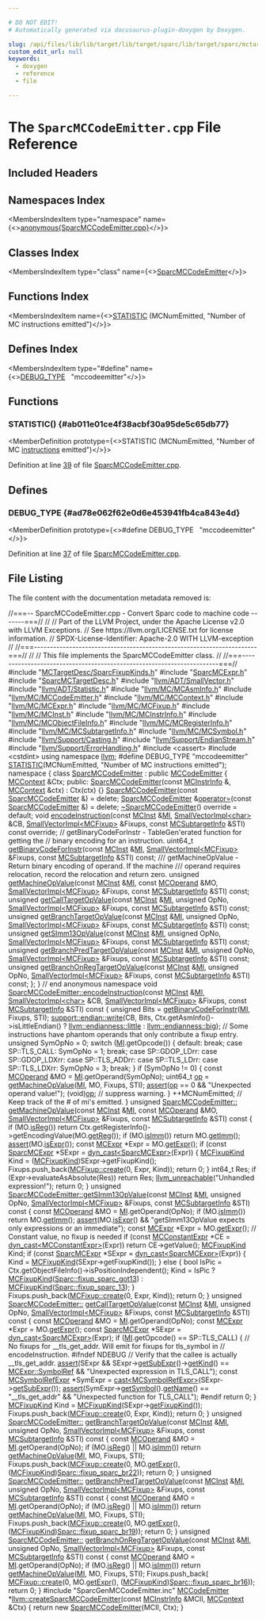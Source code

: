 ```yaml
---

# DO NOT EDIT!
# Automatically generated via docusaurus-plugin-doxygen by Doxygen.

slug: /api/files/lib/lib/target/lib/target/sparc/lib/target/sparc/mctargetdesc/sparcmccodeemitter-cpp
custom_edit_url: null
keywords:
  - doxygen
  - reference
  - file

---
```





# The `SparcMCCodeEmitter.cpp` File Reference

<DoxygenPage pluginConfig={pluginConfig}>



## Included Headers

<IncludesList>
<IncludesListItem
  filePath="MCTargetDesc/SparcFixupKinds.h"
  permalink="/docs/api/files/lib/lib/target/lib/target/sparc/lib/target/sparc/mctargetdesc/sparcfixupkinds-h"
  isLocal="true" />
<IncludesListItem
  filePath="SparcMCExpr.h"
  permalink="/docs/api/files/lib/lib/target/lib/target/sparc/lib/target/sparc/mctargetdesc/sparcmcexpr-h"
  isLocal="true" />
<IncludesListItem
  filePath="SparcMCTargetDesc.h"
  permalink="/docs/api/files/lib/lib/target/lib/target/sparc/lib/target/sparc/mctargetdesc/sparcmctargetdesc-h"
  isLocal="true" />
<IncludesListItem
  filePath="llvm/ADT/SmallVector.h"
  permalink="/docs/api/files/include/include/llvm/include/llvm/adt/smallvector-h"
  isLocal="true" />
<IncludesListItem
  filePath="llvm/ADT/Statistic.h"
  permalink="/docs/api/files/include/include/llvm/include/llvm/adt/statistic-h"
  isLocal="true" />
<IncludesListItem
  filePath="llvm/MC/MCAsmInfo.h"
  permalink="/docs/api/files/include/include/llvm/include/llvm/mc/mcasminfo-h"
  isLocal="true" />
<IncludesListItem
  filePath="llvm/MC/MCCodeEmitter.h"
  permalink="/docs/api/files/include/include/llvm/include/llvm/mc/mccodeemitter-h"
  isLocal="true" />
<IncludesListItem
  filePath="llvm/MC/MCContext.h"
  permalink="/docs/api/files/include/include/llvm/include/llvm/mc/mccontext-h"
  isLocal="true" />
<IncludesListItem
  filePath="llvm/MC/MCExpr.h"
  permalink="/docs/api/files/include/include/llvm/include/llvm/mc/mcexpr-h"
  isLocal="true" />
<IncludesListItem
  filePath="llvm/MC/MCFixup.h"
  permalink="/docs/api/files/include/include/llvm/include/llvm/mc/mcfixup-h"
  isLocal="true" />
<IncludesListItem
  filePath="llvm/MC/MCInst.h"
  permalink="/docs/api/files/include/include/llvm/include/llvm/mc/mcinst-h"
  isLocal="true" />
<IncludesListItem
  filePath="llvm/MC/MCInstrInfo.h"
  permalink="/docs/api/files/include/include/llvm/include/llvm/mc/mcinstrinfo-h"
  isLocal="true" />
<IncludesListItem
  filePath="llvm/MC/MCObjectFileInfo.h"
  permalink="/docs/api/files/include/include/llvm/include/llvm/mc/mcobjectfileinfo-h"
  isLocal="true" />
<IncludesListItem
  filePath="llvm/MC/MCRegisterInfo.h"
  permalink="/docs/api/files/include/include/llvm/include/llvm/mc/mcregisterinfo-h"
  isLocal="true" />
<IncludesListItem
  filePath="llvm/MC/MCSubtargetInfo.h"
  permalink="/docs/api/files/include/include/llvm/include/llvm/mc/mcsubtargetinfo-h"
  isLocal="true" />
<IncludesListItem
  filePath="llvm/MC/MCSymbol.h"
  permalink="/docs/api/files/include/include/llvm/include/llvm/mc/mcsymbol-h"
  isLocal="true" />
<IncludesListItem
  filePath="llvm/Support/Casting.h"
  permalink="/docs/api/files/include/include/llvm/include/llvm/support/casting-h"
  isLocal="true" />
<IncludesListItem
  filePath="llvm/Support/EndianStream.h"
  permalink="/docs/api/files/include/include/llvm/include/llvm/support/endianstream-h"
  isLocal="true" />
<IncludesListItem
  filePath="llvm/Support/ErrorHandling.h"
  permalink="/docs/api/files/include/include/llvm/include/llvm/support/errorhandling-h"
  isLocal="true" />
<IncludesListItem
  filePath="cassert"
  permalink=""
  isLocal="false" />
<IncludesListItem
  filePath="cstdint"
  permalink=""
  isLocal="false" />
<IncludesListItem
  filePath="SparcGenMCCodeEmitter.inc"
  permalink=""
  isLocal="true" />
</IncludesList>

## Namespaces Index

<MembersIndex>

<MembersIndexItem
  type="namespace"
  name={<><a href="/docs/api/namespaces/anonymous-sparcmccodeemitter-cpp-">anonymous&#123;SparcMCCodeEmitter.cpp&#125;</a></>}>
</MembersIndexItem>

</MembersIndex>

## Classes Index

<MembersIndex>

<MembersIndexItem
  type="class"
  name={<><a href="/docs/api/classes/anonymous-namespace-sparcmccodeemitter-cpp-/sparcmccodeemitter">SparcMCCodeEmitter</a></>}>
</MembersIndexItem>

</MembersIndex>

## Functions Index

<MembersIndex>

<MembersIndexItem
  name={<><a href="#ab011e01ce4f38acbf30a95de5c65db77">STATISTIC</a> (MCNumEmitted, &quot;Number of MC instructions emitted&quot;)</>}>
</MembersIndexItem>

</MembersIndex>

## Defines Index

<MembersIndex>

<MembersIndexItem
  type="#define"
  name={<><a href="#ad78e062f62e0d6e453941fb4ca843e4d">DEBUG&#95;TYPE</a>&nbsp;&nbsp;&nbsp;&quot;mccodeemitter&quot;</>}>
</MembersIndexItem>

</MembersIndex>


<SectionDefinition>

## Functions

### STATISTIC() {#ab011e01ce4f38acbf30a95de5c65db77}

<MemberDefinition
  prototype={<>STATISTIC (MCNumEmitted, &quot;Number of MC <a href="/docs/api/files/lib/lib/codegen/atomicexpandpass-cpp/#a1bcc06b1cb86bd0ea08f33323190bdaa">instructions</a> emitted&quot;)</>}>

Definition at line <a href="#l00039">39</a> of file <a href="/docs/api/files/lib/lib/target/lib/target/sparc/lib/target/sparc/mctargetdesc/sparcmccodeemitter-cpp">SparcMCCodeEmitter.cpp</a>.
</MemberDefinition>

</SectionDefinition>

<SectionDefinition>

## Defines

### DEBUG&#95;TYPE {#ad78e062f62e0d6e453941fb4ca843e4d}

<MemberDefinition
  prototype={<>#define DEBUG&#95;TYPE&nbsp;&nbsp;&nbsp;&quot;mccodeemitter&quot;</>}>

Definition at line <a href="#l00037">37</a> of file <a href="/docs/api/files/lib/lib/target/lib/target/sparc/lib/target/sparc/mctargetdesc/sparcmccodeemitter-cpp">SparcMCCodeEmitter.cpp</a>.
</MemberDefinition>

</SectionDefinition>

## File Listing

The file content with the documentation metadata removed is:

<ProgramListing>

<Link id="l00001" /><CodeLine lineNumber="1"><span class="doxyHighlightComment">//===-- SparcMCCodeEmitter.cpp - Convert Sparc code to machine code -------===//</span></CodeLine>
<Link id="l00002" /><CodeLine lineNumber="2"><span class="doxyHighlightComment">//</span></CodeLine>
<Link id="l00003" /><CodeLine lineNumber="3"><span class="doxyHighlightComment">// Part of the LLVM Project, under the Apache License v2.0 with LLVM Exceptions.</span></CodeLine>
<Link id="l00004" /><CodeLine lineNumber="4"><span class="doxyHighlightComment">// See https://llvm.org/LICENSE.txt for license information.</span></CodeLine>
<Link id="l00005" /><CodeLine lineNumber="5"><span class="doxyHighlightComment">// SPDX-License-Identifier: Apache-2.0 WITH LLVM-exception</span></CodeLine>
<Link id="l00006" /><CodeLine lineNumber="6"><span class="doxyHighlightComment">//</span></CodeLine>
<Link id="l00007" /><CodeLine lineNumber="7"><span class="doxyHighlightComment">//===----------------------------------------------------------------------===//</span></CodeLine>
<Link id="l00008" /><CodeLine lineNumber="8"><span class="doxyHighlightComment">//</span></CodeLine>
<Link id="l00009" /><CodeLine lineNumber="9"><span class="doxyHighlightComment">// This file implements the SparcMCCodeEmitter class.</span></CodeLine>
<Link id="l00010" /><CodeLine lineNumber="10"><span class="doxyHighlightComment">//</span></CodeLine>
<Link id="l00011" /><CodeLine lineNumber="11"><span class="doxyHighlightComment">//===----------------------------------------------------------------------===//</span></CodeLine>
<Link id="l00012" /><CodeLine lineNumber="12"></CodeLine>
<Link id="l00013" /><CodeLine lineNumber="13"><span class="doxyHighlightPreprocessor">#include &quot;<a href="/docs/api/files/lib/lib/target/lib/target/sparc/lib/target/sparc/mctargetdesc/sparcfixupkinds-h">MCTargetDesc/SparcFixupKinds.h</a>&quot;</span></CodeLine>
<Link id="l00014" /><CodeLine lineNumber="14"><span class="doxyHighlightPreprocessor">#include &quot;<a href="/docs/api/files/lib/lib/target/lib/target/sparc/lib/target/sparc/mctargetdesc/sparcmcexpr-h">SparcMCExpr.h</a>&quot;</span></CodeLine>
<Link id="l00015" /><CodeLine lineNumber="15"><span class="doxyHighlightPreprocessor">#include &quot;<a href="/docs/api/files/lib/lib/target/lib/target/sparc/lib/target/sparc/mctargetdesc/sparcmctargetdesc-h">SparcMCTargetDesc.h</a>&quot;</span></CodeLine>
<Link id="l00016" /><CodeLine lineNumber="16"><span class="doxyHighlightPreprocessor">#include &quot;<a href="/docs/api/files/include/include/llvm/include/llvm/adt/smallvector-h">llvm/ADT/SmallVector.h</a>&quot;</span></CodeLine>
<Link id="l00017" /><CodeLine lineNumber="17"><span class="doxyHighlightPreprocessor">#include &quot;<a href="/docs/api/files/include/include/llvm/include/llvm/adt/statistic-h">llvm/ADT/Statistic.h</a>&quot;</span></CodeLine>
<Link id="l00018" /><CodeLine lineNumber="18"><span class="doxyHighlightPreprocessor">#include &quot;<a href="/docs/api/files/include/include/llvm/include/llvm/mc/mcasminfo-h">llvm/MC/MCAsmInfo.h</a>&quot;</span></CodeLine>
<Link id="l00019" /><CodeLine lineNumber="19"><span class="doxyHighlightPreprocessor">#include &quot;<a href="/docs/api/files/include/include/llvm/include/llvm/mc/mccodeemitter-h">llvm/MC/MCCodeEmitter.h</a>&quot;</span></CodeLine>
<Link id="l00020" /><CodeLine lineNumber="20"><span class="doxyHighlightPreprocessor">#include &quot;<a href="/docs/api/files/include/include/llvm/include/llvm/mc/mccontext-h">llvm/MC/MCContext.h</a>&quot;</span></CodeLine>
<Link id="l00021" /><CodeLine lineNumber="21"><span class="doxyHighlightPreprocessor">#include &quot;<a href="/docs/api/files/include/include/llvm/include/llvm/mc/mcexpr-h">llvm/MC/MCExpr.h</a>&quot;</span></CodeLine>
<Link id="l00022" /><CodeLine lineNumber="22"><span class="doxyHighlightPreprocessor">#include &quot;<a href="/docs/api/files/include/include/llvm/include/llvm/mc/mcfixup-h">llvm/MC/MCFixup.h</a>&quot;</span></CodeLine>
<Link id="l00023" /><CodeLine lineNumber="23"><span class="doxyHighlightPreprocessor">#include &quot;<a href="/docs/api/files/include/include/llvm/include/llvm/mc/mcinst-h">llvm/MC/MCInst.h</a>&quot;</span></CodeLine>
<Link id="l00024" /><CodeLine lineNumber="24"><span class="doxyHighlightPreprocessor">#include &quot;<a href="/docs/api/files/include/include/llvm/include/llvm/mc/mcinstrinfo-h">llvm/MC/MCInstrInfo.h</a>&quot;</span></CodeLine>
<Link id="l00025" /><CodeLine lineNumber="25"><span class="doxyHighlightPreprocessor">#include &quot;<a href="/docs/api/files/include/include/llvm/include/llvm/mc/mcobjectfileinfo-h">llvm/MC/MCObjectFileInfo.h</a>&quot;</span></CodeLine>
<Link id="l00026" /><CodeLine lineNumber="26"><span class="doxyHighlightPreprocessor">#include &quot;<a href="/docs/api/files/include/include/llvm/include/llvm/mc/mcregisterinfo-h">llvm/MC/MCRegisterInfo.h</a>&quot;</span></CodeLine>
<Link id="l00027" /><CodeLine lineNumber="27"><span class="doxyHighlightPreprocessor">#include &quot;<a href="/docs/api/files/include/include/llvm/include/llvm/mc/mcsubtargetinfo-h">llvm/MC/MCSubtargetInfo.h</a>&quot;</span></CodeLine>
<Link id="l00028" /><CodeLine lineNumber="28"><span class="doxyHighlightPreprocessor">#include &quot;<a href="/docs/api/files/include/include/llvm/include/llvm/mc/mcsymbol-h">llvm/MC/MCSymbol.h</a>&quot;</span></CodeLine>
<Link id="l00029" /><CodeLine lineNumber="29"><span class="doxyHighlightPreprocessor">#include &quot;<a href="/docs/api/files/include/include/llvm/include/llvm/support/casting-h">llvm/Support/Casting.h</a>&quot;</span></CodeLine>
<Link id="l00030" /><CodeLine lineNumber="30"><span class="doxyHighlightPreprocessor">#include &quot;<a href="/docs/api/files/include/include/llvm/include/llvm/support/endianstream-h">llvm/Support/EndianStream.h</a>&quot;</span></CodeLine>
<Link id="l00031" /><CodeLine lineNumber="31"><span class="doxyHighlightPreprocessor">#include &quot;<a href="/docs/api/files/include/include/llvm/include/llvm/support/errorhandling-h">llvm/Support/ErrorHandling.h</a>&quot;</span></CodeLine>
<Link id="l00032" /><CodeLine lineNumber="32"><span class="doxyHighlightPreprocessor">#include &lt;cassert&gt;</span></CodeLine>
<Link id="l00033" /><CodeLine lineNumber="33"><span class="doxyHighlightPreprocessor">#include &lt;cstdint&gt;</span></CodeLine>
<Link id="l00034" /><CodeLine lineNumber="34"></CodeLine>
<Link id="l00035" /><CodeLine lineNumber="35"><span class="doxyHighlightKeyword">using namespace </span><span class="doxyHighlight"><a href="/docs/api/namespaces/llvm">llvm</a>;</span></CodeLine>
<Link id="l00036" /><CodeLine lineNumber="36"></CodeLine>
<Link id="l00037" /><CodeLine lineNumber="37" lineLink="#ad78e062f62e0d6e453941fb4ca843e4d"><span class="doxyHighlightPreprocessor">#define DEBUG&#95;TYPE &quot;mccodeemitter&quot;</span></CodeLine>
<Link id="l00038" /><CodeLine lineNumber="38"></CodeLine>
<Link id="l00039" /><CodeLine lineNumber="39" lineLink="#ab011e01ce4f38acbf30a95de5c65db77"><span class="doxyHighlight"><a href="/docs/api/files/include/include/llvm/include/llvm/adt/statistic-h/#ad6117415b93e5675d5a6c8e1855b3b2f">STATISTIC</a>(MCNumEmitted, </span><span class="doxyHighlightStringLiteral">&quot;Number of MC instructions emitted&quot;</span><span class="doxyHighlight">);</span></CodeLine>
<Link id="l00040" /><CodeLine lineNumber="40"></CodeLine>
<Link id="l00041" /><CodeLine lineNumber="41" lineLink="/docs/api/namespaces/anonymous-sparcmccodeemitter-cpp-"><span class="doxyHighlightKeyword">namespace </span><span class="doxyHighlight">&#123;</span></CodeLine>
<Link id="l00042" /><CodeLine lineNumber="42"></CodeLine>
<Link id="l00043" /><CodeLine lineNumber="43" lineLink="/docs/api/classes/anonymous-namespace-sparcmccodeemitter-cpp-/sparcmccodeemitter"><span class="doxyHighlightKeyword">class </span><span class="doxyHighlight"><a href="/docs/api/classes/anonymous-namespace-sparcmccodeemitter-cpp-/sparcmccodeemitter/#a65ca2ada11173f1c9823ab02c71d569b">SparcMCCodeEmitter</a> : </span><span class="doxyHighlightKeyword">public</span><span class="doxyHighlight"> <a href="/docs/api/classes/llvm/mccodeemitter/#a30a6103435c200ed0b3923ecf30249d1">MCCodeEmitter</a> &#123;</span></CodeLine>
<Link id="l00044" /><CodeLine lineNumber="44"><span class="doxyHighlight">  <a href="/docs/api/classes/llvm/mccontext">MCContext</a> &amp;Ctx;</span></CodeLine>
<Link id="l00045" /><CodeLine lineNumber="45"></CodeLine>
<Link id="l00046" /><CodeLine lineNumber="46"><span class="doxyHighlightKeyword">public</span><span class="doxyHighlight">:</span></CodeLine>
<Link id="l00047" /><CodeLine lineNumber="47" lineLink="/docs/api/classes/anonymous-namespace-sparcmccodeemitter-cpp-/sparcmccodeemitter/#a65ca2ada11173f1c9823ab02c71d569b"><span class="doxyHighlight">  <a href="/docs/api/classes/anonymous-namespace-sparcmccodeemitter-cpp-/sparcmccodeemitter/#a65ca2ada11173f1c9823ab02c71d569b">SparcMCCodeEmitter</a>(</span><span class="doxyHighlightKeyword">const</span><span class="doxyHighlight"> <a href="/docs/api/classes/llvm/mcinstrinfo">MCInstrInfo</a> &amp;, <a href="/docs/api/classes/llvm/mccontext">MCContext</a> &amp;ctx)</span></CodeLine>
<Link id="l00048" /><CodeLine lineNumber="48"><span class="doxyHighlight">      : Ctx(ctx) &#123;&#125;</span></CodeLine>
<Link id="l00049" /><CodeLine lineNumber="49" lineLink="/docs/api/classes/anonymous-namespace-sparcmccodeemitter-cpp-/sparcmccodeemitter/#a75b2c9a54bd0b691428e2d4bf0b589b9"><span class="doxyHighlight">  <a href="/docs/api/classes/anonymous-namespace-sparcmccodeemitter-cpp-/sparcmccodeemitter/#a75b2c9a54bd0b691428e2d4bf0b589b9">SparcMCCodeEmitter</a>(</span><span class="doxyHighlightKeyword">const</span><span class="doxyHighlight"> <a href="/docs/api/classes/anonymous-namespace-sparcmccodeemitter-cpp-/sparcmccodeemitter/#a65ca2ada11173f1c9823ab02c71d569b">SparcMCCodeEmitter</a> &amp;) = </span><span class="doxyHighlightKeyword">delete</span><span class="doxyHighlight">;</span></CodeLine>
<Link id="l00050" /><CodeLine lineNumber="50" lineLink="/docs/api/classes/anonymous-namespace-sparcmccodeemitter-cpp-/sparcmccodeemitter/#a61c5a98bf0da30630bdd39a5251a6a7b"><span class="doxyHighlight">  <a href="/docs/api/classes/anonymous-namespace-sparcmccodeemitter-cpp-/sparcmccodeemitter/#a65ca2ada11173f1c9823ab02c71d569b">SparcMCCodeEmitter</a> &amp;<a href="/docs/api/classes/anonymous-namespace-sparcmccodeemitter-cpp-/sparcmccodeemitter/#a61c5a98bf0da30630bdd39a5251a6a7b">operator=</a>(</span><span class="doxyHighlightKeyword">const</span><span class="doxyHighlight"> <a href="/docs/api/classes/anonymous-namespace-sparcmccodeemitter-cpp-/sparcmccodeemitter/#a65ca2ada11173f1c9823ab02c71d569b">SparcMCCodeEmitter</a> &amp;) = </span><span class="doxyHighlightKeyword">delete</span><span class="doxyHighlight">;</span></CodeLine>
<Link id="l00051" /><CodeLine lineNumber="51" lineLink="/docs/api/classes/anonymous-namespace-sparcmccodeemitter-cpp-/sparcmccodeemitter/#acb09294934e40ce4e5a92f181726fa06"><span class="doxyHighlight">  <a href="/docs/api/classes/anonymous-namespace-sparcmccodeemitter-cpp-/sparcmccodeemitter/#acb09294934e40ce4e5a92f181726fa06">~SparcMCCodeEmitter</a>() </span><span class="doxyHighlightKeyword">override</span><span class="doxyHighlight"> = </span><span class="doxyHighlightKeywordFlow">default</span><span class="doxyHighlight">;</span></CodeLine>
<Link id="l00052" /><CodeLine lineNumber="52"></CodeLine>
<Link id="l00053" /><CodeLine lineNumber="53"><span class="doxyHighlight">  </span><span class="doxyHighlightKeywordType">void</span><span class="doxyHighlight"> <a href="/docs/api/classes/anonymous-namespace-sparcmccodeemitter-cpp-/sparcmccodeemitter/#a9887c70467f820ed639080a7edcdabaa">encodeInstruction</a>(</span><span class="doxyHighlightKeyword">const</span><span class="doxyHighlight"> <a href="/docs/api/classes/llvm/mcinst">MCInst</a> &amp;<a href="/docs/api/files/lib/lib/codegen/lib/codegen/globalisel/irtranslator-cpp/#abe44dfdea65b4f7e11e0a608ab708b76">MI</a>, <a href="/docs/api/classes/llvm/smallvectorimpl">SmallVectorImpl&lt;char&gt;</a> &amp;CB,</span></CodeLine>
<Link id="l00054" /><CodeLine lineNumber="54"><span class="doxyHighlight">                         <a href="/docs/api/classes/llvm/smallvectorimpl">SmallVectorImpl&lt;MCFixup&gt;</a> &amp;Fixups,</span></CodeLine>
<Link id="l00055" /><CodeLine lineNumber="55"><span class="doxyHighlight">                         </span><span class="doxyHighlightKeyword">const</span><span class="doxyHighlight"> <a href="/docs/api/classes/llvm/mcsubtargetinfo">MCSubtargetInfo</a> &amp;STI) </span><span class="doxyHighlightKeyword">const override</span><span class="doxyHighlight">;</span></CodeLine>
<Link id="l00056" /><CodeLine lineNumber="56"></CodeLine>
<Link id="l00057" /><CodeLine lineNumber="57"><span class="doxyHighlight">  </span><span class="doxyHighlightComment">// getBinaryCodeForInstr - TableGen&#39;erated function for getting the</span></CodeLine>
<Link id="l00058" /><CodeLine lineNumber="58"><span class="doxyHighlight">  </span><span class="doxyHighlightComment">// binary encoding for an instruction.</span></CodeLine>
<Link id="l00059" /><CodeLine lineNumber="59" lineLink="/docs/api/classes/anonymous-namespace-sparcmccodeemitter-cpp-/sparcmccodeemitter/#adf9ccf3d0ccf9d248a06835cb8b6043e"><span class="doxyHighlight">  uint64&#95;t <a href="/docs/api/classes/anonymous-namespace-sparcmccodeemitter-cpp-/sparcmccodeemitter/#adf9ccf3d0ccf9d248a06835cb8b6043e">getBinaryCodeForInstr</a>(</span><span class="doxyHighlightKeyword">const</span><span class="doxyHighlight"> <a href="/docs/api/classes/llvm/mcinst">MCInst</a> &amp;<a href="/docs/api/files/lib/lib/codegen/lib/codegen/globalisel/irtranslator-cpp/#abe44dfdea65b4f7e11e0a608ab708b76">MI</a>,</span></CodeLine>
<Link id="l00060" /><CodeLine lineNumber="60"><span class="doxyHighlight">                                 <a href="/docs/api/classes/llvm/smallvectorimpl">SmallVectorImpl&lt;MCFixup&gt;</a> &amp;Fixups,</span></CodeLine>
<Link id="l00061" /><CodeLine lineNumber="61"><span class="doxyHighlight">                                 </span><span class="doxyHighlightKeyword">const</span><span class="doxyHighlight"> <a href="/docs/api/classes/llvm/mcsubtargetinfo">MCSubtargetInfo</a> &amp;STI) </span><span class="doxyHighlightKeyword">const</span><span class="doxyHighlight">;</span></CodeLine>
<Link id="l00062" /><CodeLine lineNumber="62"></CodeLine>
<Link id="l00063" /><CodeLine lineNumber="63"><span class="doxyHighlightComment">  /// getMachineOpValue - Return binary encoding of operand. If the machine</span></CodeLine>
<Link id="l00064" /><CodeLine lineNumber="64"><span class="doxyHighlightComment">  /// operand requires relocation, record the relocation and return zero.</span></CodeLine>
<Link id="l00065" /><CodeLine lineNumber="65"><span class="doxyHighlight">  </span><span class="doxyHighlightKeywordType">unsigned</span><span class="doxyHighlight"> <a href="/docs/api/classes/anonymous-namespace-sparcmccodeemitter-cpp-/sparcmccodeemitter/#aa978700d5b14950870512c1cf663ea29">getMachineOpValue</a>(</span><span class="doxyHighlightKeyword">const</span><span class="doxyHighlight"> <a href="/docs/api/classes/llvm/mcinst">MCInst</a> &amp;<a href="/docs/api/files/lib/lib/codegen/lib/codegen/globalisel/irtranslator-cpp/#abe44dfdea65b4f7e11e0a608ab708b76">MI</a>, </span><span class="doxyHighlightKeyword">const</span><span class="doxyHighlight"> <a href="/docs/api/classes/llvm/mcoperand">MCOperand</a> &amp;MO,</span></CodeLine>
<Link id="l00066" /><CodeLine lineNumber="66"><span class="doxyHighlight">                             <a href="/docs/api/classes/llvm/smallvectorimpl">SmallVectorImpl&lt;MCFixup&gt;</a> &amp;Fixups,</span></CodeLine>
<Link id="l00067" /><CodeLine lineNumber="67"><span class="doxyHighlight">                             </span><span class="doxyHighlightKeyword">const</span><span class="doxyHighlight"> <a href="/docs/api/classes/llvm/mcsubtargetinfo">MCSubtargetInfo</a> &amp;STI) </span><span class="doxyHighlightKeyword">const</span><span class="doxyHighlight">;</span></CodeLine>
<Link id="l00068" /><CodeLine lineNumber="68"><span class="doxyHighlight">  </span><span class="doxyHighlightKeywordType">unsigned</span><span class="doxyHighlight"> <a href="/docs/api/classes/anonymous-namespace-sparcmccodeemitter-cpp-/sparcmccodeemitter/#a1d086ef68afbc813e0403f73866b1cdb">getCallTargetOpValue</a>(</span><span class="doxyHighlightKeyword">const</span><span class="doxyHighlight"> <a href="/docs/api/classes/llvm/mcinst">MCInst</a> &amp;<a href="/docs/api/files/lib/lib/codegen/lib/codegen/globalisel/irtranslator-cpp/#abe44dfdea65b4f7e11e0a608ab708b76">MI</a>, </span><span class="doxyHighlightKeywordType">unsigned</span><span class="doxyHighlight"> OpNo,</span></CodeLine>
<Link id="l00069" /><CodeLine lineNumber="69"><span class="doxyHighlight">                             <a href="/docs/api/classes/llvm/smallvectorimpl">SmallVectorImpl&lt;MCFixup&gt;</a> &amp;Fixups,</span></CodeLine>
<Link id="l00070" /><CodeLine lineNumber="70"><span class="doxyHighlight">                             </span><span class="doxyHighlightKeyword">const</span><span class="doxyHighlight"> <a href="/docs/api/classes/llvm/mcsubtargetinfo">MCSubtargetInfo</a> &amp;STI) </span><span class="doxyHighlightKeyword">const</span><span class="doxyHighlight">;</span></CodeLine>
<Link id="l00071" /><CodeLine lineNumber="71"><span class="doxyHighlight">  </span><span class="doxyHighlightKeywordType">unsigned</span><span class="doxyHighlight"> <a href="/docs/api/files/lib/lib/target/lib/target/arm/lib/target/arm/mctargetdesc/armmccodeemitter-cpp/#ac71adedf5a7e045a327f230a16a3984d">getBranchTargetOpValue</a>(</span><span class="doxyHighlightKeyword">const</span><span class="doxyHighlight"> <a href="/docs/api/classes/llvm/mcinst">MCInst</a> &amp;<a href="/docs/api/files/lib/lib/codegen/lib/codegen/globalisel/irtranslator-cpp/#abe44dfdea65b4f7e11e0a608ab708b76">MI</a>, </span><span class="doxyHighlightKeywordType">unsigned</span><span class="doxyHighlight"> OpNo,</span></CodeLine>
<Link id="l00072" /><CodeLine lineNumber="72"><span class="doxyHighlight">                             <a href="/docs/api/classes/llvm/smallvectorimpl">SmallVectorImpl&lt;MCFixup&gt;</a> &amp;Fixups,</span></CodeLine>
<Link id="l00073" /><CodeLine lineNumber="73"><span class="doxyHighlight">                             </span><span class="doxyHighlightKeyword">const</span><span class="doxyHighlight"> <a href="/docs/api/classes/llvm/mcsubtargetinfo">MCSubtargetInfo</a> &amp;STI) </span><span class="doxyHighlightKeyword">const</span><span class="doxyHighlight">;</span></CodeLine>
<Link id="l00074" /><CodeLine lineNumber="74"><span class="doxyHighlight">  </span><span class="doxyHighlightKeywordType">unsigned</span><span class="doxyHighlight"> <a href="/docs/api/classes/anonymous-namespace-sparcmccodeemitter-cpp-/sparcmccodeemitter/#a0070c42d3968ffb347c090fa0cd5d0ea">getSImm13OpValue</a>(</span><span class="doxyHighlightKeyword">const</span><span class="doxyHighlight"> <a href="/docs/api/classes/llvm/mcinst">MCInst</a> &amp;<a href="/docs/api/files/lib/lib/codegen/lib/codegen/globalisel/irtranslator-cpp/#abe44dfdea65b4f7e11e0a608ab708b76">MI</a>, </span><span class="doxyHighlightKeywordType">unsigned</span><span class="doxyHighlight"> OpNo,</span></CodeLine>
<Link id="l00075" /><CodeLine lineNumber="75"><span class="doxyHighlight">                            <a href="/docs/api/classes/llvm/smallvectorimpl">SmallVectorImpl&lt;MCFixup&gt;</a> &amp;Fixups,</span></CodeLine>
<Link id="l00076" /><CodeLine lineNumber="76"><span class="doxyHighlight">                            </span><span class="doxyHighlightKeyword">const</span><span class="doxyHighlight"> <a href="/docs/api/classes/llvm/mcsubtargetinfo">MCSubtargetInfo</a> &amp;STI) </span><span class="doxyHighlightKeyword">const</span><span class="doxyHighlight">;</span></CodeLine>
<Link id="l00077" /><CodeLine lineNumber="77"><span class="doxyHighlight">  </span><span class="doxyHighlightKeywordType">unsigned</span><span class="doxyHighlight"> <a href="/docs/api/classes/anonymous-namespace-sparcmccodeemitter-cpp-/sparcmccodeemitter/#a6ec698a5a0582d691b94118488dfc991">getBranchPredTargetOpValue</a>(</span><span class="doxyHighlightKeyword">const</span><span class="doxyHighlight"> <a href="/docs/api/classes/llvm/mcinst">MCInst</a> &amp;<a href="/docs/api/files/lib/lib/codegen/lib/codegen/globalisel/irtranslator-cpp/#abe44dfdea65b4f7e11e0a608ab708b76">MI</a>, </span><span class="doxyHighlightKeywordType">unsigned</span><span class="doxyHighlight"> OpNo,</span></CodeLine>
<Link id="l00078" /><CodeLine lineNumber="78"><span class="doxyHighlight">                                      <a href="/docs/api/classes/llvm/smallvectorimpl">SmallVectorImpl&lt;MCFixup&gt;</a> &amp;Fixups,</span></CodeLine>
<Link id="l00079" /><CodeLine lineNumber="79"><span class="doxyHighlight">                                      </span><span class="doxyHighlightKeyword">const</span><span class="doxyHighlight"> <a href="/docs/api/classes/llvm/mcsubtargetinfo">MCSubtargetInfo</a> &amp;STI) </span><span class="doxyHighlightKeyword">const</span><span class="doxyHighlight">;</span></CodeLine>
<Link id="l00080" /><CodeLine lineNumber="80"><span class="doxyHighlight">  </span><span class="doxyHighlightKeywordType">unsigned</span><span class="doxyHighlight"> <a href="/docs/api/classes/anonymous-namespace-sparcmccodeemitter-cpp-/sparcmccodeemitter/#a7892e0c38b91e8b5abc65fed9615ce36">getBranchOnRegTargetOpValue</a>(</span><span class="doxyHighlightKeyword">const</span><span class="doxyHighlight"> <a href="/docs/api/classes/llvm/mcinst">MCInst</a> &amp;<a href="/docs/api/files/lib/lib/codegen/lib/codegen/globalisel/irtranslator-cpp/#abe44dfdea65b4f7e11e0a608ab708b76">MI</a>, </span><span class="doxyHighlightKeywordType">unsigned</span><span class="doxyHighlight"> OpNo,</span></CodeLine>
<Link id="l00081" /><CodeLine lineNumber="81"><span class="doxyHighlight">                                       <a href="/docs/api/classes/llvm/smallvectorimpl">SmallVectorImpl&lt;MCFixup&gt;</a> &amp;Fixups,</span></CodeLine>
<Link id="l00082" /><CodeLine lineNumber="82"><span class="doxyHighlight">                                       </span><span class="doxyHighlightKeyword">const</span><span class="doxyHighlight"> <a href="/docs/api/classes/llvm/mcsubtargetinfo">MCSubtargetInfo</a> &amp;STI) </span><span class="doxyHighlightKeyword">const</span><span class="doxyHighlight">;</span></CodeLine>
<Link id="l00083" /><CodeLine lineNumber="83"><span class="doxyHighlight">&#125;;</span></CodeLine>
<Link id="l00084" /><CodeLine lineNumber="84"></CodeLine>
<Link id="l00085" /><CodeLine lineNumber="85"><span class="doxyHighlight">&#125; </span><span class="doxyHighlightComment">// end anonymous namespace</span></CodeLine>
<Link id="l00086" /><CodeLine lineNumber="86"></CodeLine>
<Link id="l00087" /><CodeLine lineNumber="87" lineLink="/docs/api/classes/anonymous-namespace-sparcmccodeemitter-cpp-/sparcmccodeemitter/#a9887c70467f820ed639080a7edcdabaa"><span class="doxyHighlightKeywordType">void</span><span class="doxyHighlight"> <a href="/docs/api/classes/anonymous-namespace-sparcmccodeemitter-cpp-/sparcmccodeemitter/#a9887c70467f820ed639080a7edcdabaa">SparcMCCodeEmitter::encodeInstruction</a>(</span><span class="doxyHighlightKeyword">const</span><span class="doxyHighlight"> <a href="/docs/api/classes/llvm/mcinst">MCInst</a> &amp;<a href="/docs/api/files/lib/lib/codegen/lib/codegen/globalisel/irtranslator-cpp/#abe44dfdea65b4f7e11e0a608ab708b76">MI</a>,</span></CodeLine>
<Link id="l00088" /><CodeLine lineNumber="88"><span class="doxyHighlight">                                           <a href="/docs/api/classes/llvm/smallvectorimpl">SmallVectorImpl&lt;char&gt;</a> &amp;CB,</span></CodeLine>
<Link id="l00089" /><CodeLine lineNumber="89"><span class="doxyHighlight">                                           <a href="/docs/api/classes/llvm/smallvectorimpl">SmallVectorImpl&lt;MCFixup&gt;</a> &amp;Fixups,</span></CodeLine>
<Link id="l00090" /><CodeLine lineNumber="90"><span class="doxyHighlight">                                           </span><span class="doxyHighlightKeyword">const</span><span class="doxyHighlight"> <a href="/docs/api/classes/llvm/mcsubtargetinfo">MCSubtargetInfo</a> &amp;STI)</span><span class="doxyHighlightKeyword"> const </span><span class="doxyHighlight">&#123;</span></CodeLine>
<Link id="l00091" /><CodeLine lineNumber="91"><span class="doxyHighlight">  </span><span class="doxyHighlightKeywordType">unsigned</span><span class="doxyHighlight"> Bits = <a href="/docs/api/classes/anonymous-namespace-sparcmccodeemitter-cpp-/sparcmccodeemitter/#adf9ccf3d0ccf9d248a06835cb8b6043e">getBinaryCodeForInstr</a>(<a href="/docs/api/files/lib/lib/codegen/lib/codegen/globalisel/irtranslator-cpp/#abe44dfdea65b4f7e11e0a608ab708b76">MI</a>, Fixups, STI);</span></CodeLine>
<Link id="l00092" /><CodeLine lineNumber="92"><span class="doxyHighlight">  <a href="/docs/api/namespaces/llvm/support/endian/#add1f2d1d972957d22186f4ec92f985f6">support::endian::write</a>(CB, Bits,</span></CodeLine>
<Link id="l00093" /><CodeLine lineNumber="93"><span class="doxyHighlight">                         Ctx.getAsmInfo()-&gt;isLittleEndian()</span></CodeLine>
<Link id="l00094" /><CodeLine lineNumber="94"><span class="doxyHighlight">                             ? <a href="/docs/api/namespaces/llvm/#ae1e26e57357947b25e392fd18ab000dbaaae6635e044ac56046b2893a529b5114">llvm::endianness::little</a></span></CodeLine>
<Link id="l00095" /><CodeLine lineNumber="95"><span class="doxyHighlight">                             : <a href="/docs/api/namespaces/llvm/#ae1e26e57357947b25e392fd18ab000dbad861877da56b8b4ceb35c8cbfdf65bb4">llvm::endianness::big</a>);</span></CodeLine>
<Link id="l00096" /><CodeLine lineNumber="96"></CodeLine>
<Link id="l00097" /><CodeLine lineNumber="97"><span class="doxyHighlight">  </span><span class="doxyHighlightComment">// Some instructions have phantom operands that only contribute a fixup entry.</span></CodeLine>
<Link id="l00098" /><CodeLine lineNumber="98"><span class="doxyHighlight">  </span><span class="doxyHighlightKeywordType">unsigned</span><span class="doxyHighlight"> SymOpNo = 0;</span></CodeLine>
<Link id="l00099" /><CodeLine lineNumber="99"><span class="doxyHighlight">  </span><span class="doxyHighlightKeywordFlow">switch</span><span class="doxyHighlight"> (<a href="/docs/api/files/lib/lib/codegen/lib/codegen/globalisel/irtranslator-cpp/#abe44dfdea65b4f7e11e0a608ab708b76">MI</a>.getOpcode()) &#123;</span></CodeLine>
<Link id="l00100" /><CodeLine lineNumber="100"><span class="doxyHighlight">  </span><span class="doxyHighlightKeywordFlow">default</span><span class="doxyHighlight">: </span><span class="doxyHighlightKeywordFlow">break</span><span class="doxyHighlight">;</span></CodeLine>
<Link id="l00101" /><CodeLine lineNumber="101"><span class="doxyHighlight">  </span><span class="doxyHighlightKeywordFlow">case</span><span class="doxyHighlight"> SP::TLS&#95;CALL:   SymOpNo = 1; </span><span class="doxyHighlightKeywordFlow">break</span><span class="doxyHighlight">;</span></CodeLine>
<Link id="l00102" /><CodeLine lineNumber="102"><span class="doxyHighlight">  </span><span class="doxyHighlightKeywordFlow">case</span><span class="doxyHighlight"> SP::GDOP&#95;LDrr:</span></CodeLine>
<Link id="l00103" /><CodeLine lineNumber="103"><span class="doxyHighlight">  </span><span class="doxyHighlightKeywordFlow">case</span><span class="doxyHighlight"> SP::GDOP&#95;LDXrr:</span></CodeLine>
<Link id="l00104" /><CodeLine lineNumber="104"><span class="doxyHighlight">  </span><span class="doxyHighlightKeywordFlow">case</span><span class="doxyHighlight"> SP::TLS&#95;ADDrr:</span></CodeLine>
<Link id="l00105" /><CodeLine lineNumber="105"><span class="doxyHighlight">  </span><span class="doxyHighlightKeywordFlow">case</span><span class="doxyHighlight"> SP::TLS&#95;LDrr:</span></CodeLine>
<Link id="l00106" /><CodeLine lineNumber="106"><span class="doxyHighlight">  </span><span class="doxyHighlightKeywordFlow">case</span><span class="doxyHighlight"> SP::TLS&#95;LDXrr:  SymOpNo = 3; </span><span class="doxyHighlightKeywordFlow">break</span><span class="doxyHighlight">;</span></CodeLine>
<Link id="l00107" /><CodeLine lineNumber="107"><span class="doxyHighlight">  &#125;</span></CodeLine>
<Link id="l00108" /><CodeLine lineNumber="108"><span class="doxyHighlight">  </span><span class="doxyHighlightKeywordFlow">if</span><span class="doxyHighlight"> (SymOpNo != 0) &#123;</span></CodeLine>
<Link id="l00109" /><CodeLine lineNumber="109"><span class="doxyHighlight">    </span><span class="doxyHighlightKeyword">const</span><span class="doxyHighlight"> <a href="/docs/api/classes/llvm/mcoperand">MCOperand</a> &amp;MO = <a href="/docs/api/files/lib/lib/codegen/lib/codegen/globalisel/irtranslator-cpp/#abe44dfdea65b4f7e11e0a608ab708b76">MI</a>.getOperand(SymOpNo);</span></CodeLine>
<Link id="l00110" /><CodeLine lineNumber="110"><span class="doxyHighlight">    uint64&#95;t <a href="/docs/api/files/lib/lib/target/lib/target/hexagon/hexagonbittracker-cpp/#a0ee73ba17c3a2cb54752905e99d77357">op</a> = <a href="/docs/api/classes/anonymous-namespace-sparcmccodeemitter-cpp-/sparcmccodeemitter/#aa978700d5b14950870512c1cf663ea29">getMachineOpValue</a>(<a href="/docs/api/files/lib/lib/codegen/lib/codegen/globalisel/irtranslator-cpp/#abe44dfdea65b4f7e11e0a608ab708b76">MI</a>, MO, Fixups, STI);</span></CodeLine>
<Link id="l00111" /><CodeLine lineNumber="111"><span class="doxyHighlight">    <a href="/docs/api/files/lib/lib/target/lib/target/amdgpu/silowercontrolflow-cpp/#a4868c5d81c5ccc98c47aeab6244346a0">assert</a>(<a href="/docs/api/files/lib/lib/target/lib/target/hexagon/hexagonbittracker-cpp/#a0ee73ba17c3a2cb54752905e99d77357">op</a> == 0 &amp;&amp; </span><span class="doxyHighlightStringLiteral">&quot;Unexpected operand value!&quot;</span><span class="doxyHighlight">);</span></CodeLine>
<Link id="l00112" /><CodeLine lineNumber="112"><span class="doxyHighlight">    (void)<a href="/docs/api/files/lib/lib/target/lib/target/hexagon/hexagonbittracker-cpp/#a0ee73ba17c3a2cb54752905e99d77357">op</a>; </span><span class="doxyHighlightComment">// suppress warning.</span></CodeLine>
<Link id="l00113" /><CodeLine lineNumber="113"><span class="doxyHighlight">  &#125;</span></CodeLine>
<Link id="l00114" /><CodeLine lineNumber="114"></CodeLine>
<Link id="l00115" /><CodeLine lineNumber="115"><span class="doxyHighlight">  ++MCNumEmitted;  </span><span class="doxyHighlightComment">// Keep track of the # of mi&#39;s emitted.</span></CodeLine>
<Link id="l00116" /><CodeLine lineNumber="116"><span class="doxyHighlight">&#125;</span></CodeLine>
<Link id="l00117" /><CodeLine lineNumber="117"></CodeLine>
<Link id="l00118" /><CodeLine lineNumber="118" lineLink="/docs/api/classes/anonymous-namespace-sparcmccodeemitter-cpp-/sparcmccodeemitter/#aa978700d5b14950870512c1cf663ea29"><span class="doxyHighlightKeywordType">unsigned</span><span class="doxyHighlight"> <a href="/docs/api/classes/anonymous-namespace-sparcmccodeemitter-cpp-/sparcmccodeemitter/#aa978700d5b14950870512c1cf663ea29">SparcMCCodeEmitter::</a></span></CodeLine>
<Link id="l00119" /><CodeLine lineNumber="119"><span class="doxyHighlight"><a href="/docs/api/classes/anonymous-namespace-sparcmccodeemitter-cpp-/sparcmccodeemitter/#aa978700d5b14950870512c1cf663ea29">getMachineOpValue</a>(</span><span class="doxyHighlightKeyword">const</span><span class="doxyHighlight"> <a href="/docs/api/classes/llvm/mcinst">MCInst</a> &amp;<a href="/docs/api/files/lib/lib/codegen/lib/codegen/globalisel/irtranslator-cpp/#abe44dfdea65b4f7e11e0a608ab708b76">MI</a>, </span><span class="doxyHighlightKeyword">const</span><span class="doxyHighlight"> <a href="/docs/api/classes/llvm/mcoperand">MCOperand</a> &amp;MO,</span></CodeLine>
<Link id="l00120" /><CodeLine lineNumber="120"><span class="doxyHighlight">                  <a href="/docs/api/classes/llvm/smallvectorimpl">SmallVectorImpl&lt;MCFixup&gt;</a> &amp;Fixups,</span></CodeLine>
<Link id="l00121" /><CodeLine lineNumber="121"><span class="doxyHighlight">                  </span><span class="doxyHighlightKeyword">const</span><span class="doxyHighlight"> <a href="/docs/api/classes/llvm/mcsubtargetinfo">MCSubtargetInfo</a> &amp;STI)</span><span class="doxyHighlightKeyword"> const </span><span class="doxyHighlight">&#123;</span></CodeLine>
<Link id="l00122" /><CodeLine lineNumber="122"><span class="doxyHighlight">  </span><span class="doxyHighlightKeywordFlow">if</span><span class="doxyHighlight"> (MO.<a href="/docs/api/classes/llvm/mcoperand/#a7a8c7eea0aa4890f25a4b83e1f0a0b6f">isReg</a>())</span></CodeLine>
<Link id="l00123" /><CodeLine lineNumber="123"><span class="doxyHighlight">    </span><span class="doxyHighlightKeywordFlow">return</span><span class="doxyHighlight"> Ctx.getRegisterInfo()-&gt;getEncodingValue(MO.<a href="/docs/api/classes/llvm/mcoperand/#a94abf618eb8001b802910ab872a7d1d9">getReg</a>());</span></CodeLine>
<Link id="l00124" /><CodeLine lineNumber="124"></CodeLine>
<Link id="l00125" /><CodeLine lineNumber="125"><span class="doxyHighlight">  </span><span class="doxyHighlightKeywordFlow">if</span><span class="doxyHighlight"> (MO.<a href="/docs/api/classes/llvm/mcoperand/#a5f639fdcd3fc673fcbdb47f2e88b2b41">isImm</a>())</span></CodeLine>
<Link id="l00126" /><CodeLine lineNumber="126"><span class="doxyHighlight">    </span><span class="doxyHighlightKeywordFlow">return</span><span class="doxyHighlight"> MO.<a href="/docs/api/classes/llvm/mcoperand/#a4509c43893edc940979f690c468664c1">getImm</a>();</span></CodeLine>
<Link id="l00127" /><CodeLine lineNumber="127"></CodeLine>
<Link id="l00128" /><CodeLine lineNumber="128"><span class="doxyHighlight">  <a href="/docs/api/files/lib/lib/target/lib/target/amdgpu/silowercontrolflow-cpp/#a4868c5d81c5ccc98c47aeab6244346a0">assert</a>(MO.<a href="/docs/api/classes/llvm/mcoperand/#ae23b2e8269fe15dbe5ebb3394438960c">isExpr</a>());</span></CodeLine>
<Link id="l00129" /><CodeLine lineNumber="129"><span class="doxyHighlight">  </span><span class="doxyHighlightKeyword">const</span><span class="doxyHighlight"> <a href="/docs/api/classes/llvm/mcexpr">MCExpr</a> &#42;Expr = MO.<a href="/docs/api/classes/llvm/mcoperand/#ac9408fbc60922d24b01c1efcbd4ba52b">getExpr</a>();</span></CodeLine>
<Link id="l00130" /><CodeLine lineNumber="130"><span class="doxyHighlight">  </span><span class="doxyHighlightKeywordFlow">if</span><span class="doxyHighlight"> (</span><span class="doxyHighlightKeyword">const</span><span class="doxyHighlight"> <a href="/docs/api/classes/llvm/sparcmcexpr">SparcMCExpr</a> &#42;SExpr = <a href="/docs/api/namespaces/llvm/#a22eeee01734061ac1b31ccd994c49eef">dyn&#95;cast&lt;SparcMCExpr&gt;</a>(Expr)) &#123;</span></CodeLine>
<Link id="l00131" /><CodeLine lineNumber="131"><span class="doxyHighlight">    <a href="/docs/api/namespaces/llvm/#a84cef097f15848752272d38769011f58">MCFixupKind</a> Kind = (<a href="/docs/api/namespaces/llvm/#a84cef097f15848752272d38769011f58">MCFixupKind</a>)SExpr-&gt;getFixupKind();</span></CodeLine>
<Link id="l00132" /><CodeLine lineNumber="132"><span class="doxyHighlight">    Fixups.push&#95;back(<a href="/docs/api/classes/llvm/mcfixup/#abdf37854fa6eb68017b96486df443a32">MCFixup::create</a>(0, Expr, Kind));</span></CodeLine>
<Link id="l00133" /><CodeLine lineNumber="133"><span class="doxyHighlight">    </span><span class="doxyHighlightKeywordFlow">return</span><span class="doxyHighlight"> 0;</span></CodeLine>
<Link id="l00134" /><CodeLine lineNumber="134"><span class="doxyHighlight">  &#125;</span></CodeLine>
<Link id="l00135" /><CodeLine lineNumber="135"></CodeLine>
<Link id="l00136" /><CodeLine lineNumber="136"><span class="doxyHighlight">  int64&#95;t Res;</span></CodeLine>
<Link id="l00137" /><CodeLine lineNumber="137"><span class="doxyHighlight">  </span><span class="doxyHighlightKeywordFlow">if</span><span class="doxyHighlight"> (Expr-&gt;evaluateAsAbsolute(Res))</span></CodeLine>
<Link id="l00138" /><CodeLine lineNumber="138"><span class="doxyHighlight">    </span><span class="doxyHighlightKeywordFlow">return</span><span class="doxyHighlight"> Res;</span></CodeLine>
<Link id="l00139" /><CodeLine lineNumber="139"></CodeLine>
<Link id="l00140" /><CodeLine lineNumber="140"><span class="doxyHighlight">  <a href="/docs/api/files/include/include/llvm/include/llvm/support/errorhandling-h/#ace243f5c25697a1107cce46626b3dc94">llvm&#95;unreachable</a>(</span><span class="doxyHighlightStringLiteral">&quot;Unhandled expression!&quot;</span><span class="doxyHighlight">);</span></CodeLine>
<Link id="l00141" /><CodeLine lineNumber="141"><span class="doxyHighlight">  </span><span class="doxyHighlightKeywordFlow">return</span><span class="doxyHighlight"> 0;</span></CodeLine>
<Link id="l00142" /><CodeLine lineNumber="142"><span class="doxyHighlight">&#125;</span></CodeLine>
<Link id="l00143" /><CodeLine lineNumber="143"></CodeLine>
<Link id="l00144" /><CodeLine lineNumber="144"><span class="doxyHighlightKeywordType">unsigned</span></CodeLine>
<Link id="l00145" /><CodeLine lineNumber="145" lineLink="/docs/api/classes/anonymous-namespace-sparcmccodeemitter-cpp-/sparcmccodeemitter/#a0070c42d3968ffb347c090fa0cd5d0ea"><span class="doxyHighlight"><a href="/docs/api/classes/anonymous-namespace-sparcmccodeemitter-cpp-/sparcmccodeemitter/#a0070c42d3968ffb347c090fa0cd5d0ea">SparcMCCodeEmitter::getSImm13OpValue</a>(</span><span class="doxyHighlightKeyword">const</span><span class="doxyHighlight"> <a href="/docs/api/classes/llvm/mcinst">MCInst</a> &amp;<a href="/docs/api/files/lib/lib/codegen/lib/codegen/globalisel/irtranslator-cpp/#abe44dfdea65b4f7e11e0a608ab708b76">MI</a>, </span><span class="doxyHighlightKeywordType">unsigned</span><span class="doxyHighlight"> OpNo,</span></CodeLine>
<Link id="l00146" /><CodeLine lineNumber="146"><span class="doxyHighlight">                                     <a href="/docs/api/classes/llvm/smallvectorimpl">SmallVectorImpl&lt;MCFixup&gt;</a> &amp;Fixups,</span></CodeLine>
<Link id="l00147" /><CodeLine lineNumber="147"><span class="doxyHighlight">                                     </span><span class="doxyHighlightKeyword">const</span><span class="doxyHighlight"> <a href="/docs/api/classes/llvm/mcsubtargetinfo">MCSubtargetInfo</a> &amp;STI)</span><span class="doxyHighlightKeyword"> const </span><span class="doxyHighlight">&#123;</span></CodeLine>
<Link id="l00148" /><CodeLine lineNumber="148"><span class="doxyHighlight">  </span><span class="doxyHighlightKeyword">const</span><span class="doxyHighlight"> <a href="/docs/api/classes/llvm/mcoperand">MCOperand</a> &amp;MO = <a href="/docs/api/files/lib/lib/codegen/lib/codegen/globalisel/irtranslator-cpp/#abe44dfdea65b4f7e11e0a608ab708b76">MI</a>.getOperand(OpNo);</span></CodeLine>
<Link id="l00149" /><CodeLine lineNumber="149"></CodeLine>
<Link id="l00150" /><CodeLine lineNumber="150"><span class="doxyHighlight">  </span><span class="doxyHighlightKeywordFlow">if</span><span class="doxyHighlight"> (MO.<a href="/docs/api/classes/llvm/mcoperand/#a5f639fdcd3fc673fcbdb47f2e88b2b41">isImm</a>())</span></CodeLine>
<Link id="l00151" /><CodeLine lineNumber="151"><span class="doxyHighlight">    </span><span class="doxyHighlightKeywordFlow">return</span><span class="doxyHighlight"> MO.<a href="/docs/api/classes/llvm/mcoperand/#a4509c43893edc940979f690c468664c1">getImm</a>();</span></CodeLine>
<Link id="l00152" /><CodeLine lineNumber="152"></CodeLine>
<Link id="l00153" /><CodeLine lineNumber="153"><span class="doxyHighlight">  <a href="/docs/api/files/lib/lib/target/lib/target/amdgpu/silowercontrolflow-cpp/#a4868c5d81c5ccc98c47aeab6244346a0">assert</a>(MO.<a href="/docs/api/classes/llvm/mcoperand/#ae23b2e8269fe15dbe5ebb3394438960c">isExpr</a>() &amp;&amp;</span></CodeLine>
<Link id="l00154" /><CodeLine lineNumber="154"><span class="doxyHighlight">         </span><span class="doxyHighlightStringLiteral">&quot;getSImm13OpValue expects only expressions or an immediate&quot;</span><span class="doxyHighlight">);</span></CodeLine>
<Link id="l00155" /><CodeLine lineNumber="155"></CodeLine>
<Link id="l00156" /><CodeLine lineNumber="156"><span class="doxyHighlight">  </span><span class="doxyHighlightKeyword">const</span><span class="doxyHighlight"> <a href="/docs/api/classes/llvm/mcexpr">MCExpr</a> &#42;Expr = MO.<a href="/docs/api/classes/llvm/mcoperand/#ac9408fbc60922d24b01c1efcbd4ba52b">getExpr</a>();</span></CodeLine>
<Link id="l00157" /><CodeLine lineNumber="157"></CodeLine>
<Link id="l00158" /><CodeLine lineNumber="158"><span class="doxyHighlight">  </span><span class="doxyHighlightComment">// Constant value, no fixup is needed</span></CodeLine>
<Link id="l00159" /><CodeLine lineNumber="159"><span class="doxyHighlight">  </span><span class="doxyHighlightKeywordFlow">if</span><span class="doxyHighlight"> (</span><span class="doxyHighlightKeyword">const</span><span class="doxyHighlight"> <a href="/docs/api/classes/llvm/mcconstantexpr">MCConstantExpr</a> &#42;CE = <a href="/docs/api/namespaces/llvm/#a22eeee01734061ac1b31ccd994c49eef">dyn&#95;cast&lt;MCConstantExpr&gt;</a>(Expr))</span></CodeLine>
<Link id="l00160" /><CodeLine lineNumber="160"><span class="doxyHighlight">    </span><span class="doxyHighlightKeywordFlow">return</span><span class="doxyHighlight"> CE-&gt;getValue();</span></CodeLine>
<Link id="l00161" /><CodeLine lineNumber="161"></CodeLine>
<Link id="l00162" /><CodeLine lineNumber="162"><span class="doxyHighlight">  <a href="/docs/api/namespaces/llvm/#a84cef097f15848752272d38769011f58">MCFixupKind</a> Kind;</span></CodeLine>
<Link id="l00163" /><CodeLine lineNumber="163"><span class="doxyHighlight">  </span><span class="doxyHighlightKeywordFlow">if</span><span class="doxyHighlight"> (</span><span class="doxyHighlightKeyword">const</span><span class="doxyHighlight"> <a href="/docs/api/classes/llvm/sparcmcexpr">SparcMCExpr</a> &#42;SExpr = <a href="/docs/api/namespaces/llvm/#a22eeee01734061ac1b31ccd994c49eef">dyn&#95;cast&lt;SparcMCExpr&gt;</a>(Expr)) &#123;</span></CodeLine>
<Link id="l00164" /><CodeLine lineNumber="164"><span class="doxyHighlight">    Kind = <a href="/docs/api/namespaces/llvm/#a84cef097f15848752272d38769011f58">MCFixupKind</a>(SExpr-&gt;getFixupKind());</span></CodeLine>
<Link id="l00165" /><CodeLine lineNumber="165"><span class="doxyHighlight">  &#125; </span><span class="doxyHighlightKeywordFlow">else</span><span class="doxyHighlight"> &#123;</span></CodeLine>
<Link id="l00166" /><CodeLine lineNumber="166"><span class="doxyHighlight">    </span><span class="doxyHighlightKeywordType">bool</span><span class="doxyHighlight"> IsPic = Ctx.getObjectFileInfo()-&gt;isPositionIndependent();</span></CodeLine>
<Link id="l00167" /><CodeLine lineNumber="167"><span class="doxyHighlight">    Kind = IsPic ? <a href="/docs/api/namespaces/llvm/#a84cef097f15848752272d38769011f58">MCFixupKind</a>(<a href="/docs/api/namespaces/llvm/sparc/#a12da1d52a8de679d4e9d520de5a8502da4bd19ebcb42069f48ac3d45dc1dc2c95">Sparc::fixup&#95;sparc&#95;got13</a>)</span></CodeLine>
<Link id="l00168" /><CodeLine lineNumber="168"><span class="doxyHighlight">                 : <a href="/docs/api/namespaces/llvm/#a84cef097f15848752272d38769011f58">MCFixupKind</a>(<a href="/docs/api/namespaces/llvm/sparc/#a12da1d52a8de679d4e9d520de5a8502da602d9804c6b15c3eaa51cdeeeda754d2">Sparc::fixup&#95;sparc&#95;13</a>);</span></CodeLine>
<Link id="l00169" /><CodeLine lineNumber="169"><span class="doxyHighlight">  &#125;</span></CodeLine>
<Link id="l00170" /><CodeLine lineNumber="170"></CodeLine>
<Link id="l00171" /><CodeLine lineNumber="171"><span class="doxyHighlight">  Fixups.push&#95;back(<a href="/docs/api/classes/llvm/mcfixup/#abdf37854fa6eb68017b96486df443a32">MCFixup::create</a>(0, Expr, Kind));</span></CodeLine>
<Link id="l00172" /><CodeLine lineNumber="172"><span class="doxyHighlight">  </span><span class="doxyHighlightKeywordFlow">return</span><span class="doxyHighlight"> 0;</span></CodeLine>
<Link id="l00173" /><CodeLine lineNumber="173"><span class="doxyHighlight">&#125;</span></CodeLine>
<Link id="l00174" /><CodeLine lineNumber="174"></CodeLine>
<Link id="l00175" /><CodeLine lineNumber="175" lineLink="/docs/api/classes/anonymous-namespace-sparcmccodeemitter-cpp-/sparcmccodeemitter/#a1d086ef68afbc813e0403f73866b1cdb"><span class="doxyHighlightKeywordType">unsigned</span><span class="doxyHighlight"> <a href="/docs/api/classes/anonymous-namespace-sparcmccodeemitter-cpp-/sparcmccodeemitter/#a1d086ef68afbc813e0403f73866b1cdb">SparcMCCodeEmitter::</a></span></CodeLine>
<Link id="l00176" /><CodeLine lineNumber="176"><span class="doxyHighlight"><a href="/docs/api/classes/anonymous-namespace-sparcmccodeemitter-cpp-/sparcmccodeemitter/#a1d086ef68afbc813e0403f73866b1cdb">getCallTargetOpValue</a>(</span><span class="doxyHighlightKeyword">const</span><span class="doxyHighlight"> <a href="/docs/api/classes/llvm/mcinst">MCInst</a> &amp;<a href="/docs/api/files/lib/lib/codegen/lib/codegen/globalisel/irtranslator-cpp/#abe44dfdea65b4f7e11e0a608ab708b76">MI</a>, </span><span class="doxyHighlightKeywordType">unsigned</span><span class="doxyHighlight"> OpNo,</span></CodeLine>
<Link id="l00177" /><CodeLine lineNumber="177"><span class="doxyHighlight">                     <a href="/docs/api/classes/llvm/smallvectorimpl">SmallVectorImpl&lt;MCFixup&gt;</a> &amp;Fixups,</span></CodeLine>
<Link id="l00178" /><CodeLine lineNumber="178"><span class="doxyHighlight">                     </span><span class="doxyHighlightKeyword">const</span><span class="doxyHighlight"> <a href="/docs/api/classes/llvm/mcsubtargetinfo">MCSubtargetInfo</a> &amp;STI)</span><span class="doxyHighlightKeyword"> const </span><span class="doxyHighlight">&#123;</span></CodeLine>
<Link id="l00179" /><CodeLine lineNumber="179"><span class="doxyHighlight">  </span><span class="doxyHighlightKeyword">const</span><span class="doxyHighlight"> <a href="/docs/api/classes/llvm/mcoperand">MCOperand</a> &amp;MO = <a href="/docs/api/files/lib/lib/codegen/lib/codegen/globalisel/irtranslator-cpp/#abe44dfdea65b4f7e11e0a608ab708b76">MI</a>.getOperand(OpNo);</span></CodeLine>
<Link id="l00180" /><CodeLine lineNumber="180"><span class="doxyHighlight">  </span><span class="doxyHighlightKeyword">const</span><span class="doxyHighlight"> <a href="/docs/api/classes/llvm/mcexpr">MCExpr</a> &#42;Expr = MO.<a href="/docs/api/classes/llvm/mcoperand/#ac9408fbc60922d24b01c1efcbd4ba52b">getExpr</a>();</span></CodeLine>
<Link id="l00181" /><CodeLine lineNumber="181"><span class="doxyHighlight">  </span><span class="doxyHighlightKeyword">const</span><span class="doxyHighlight"> <a href="/docs/api/classes/llvm/sparcmcexpr">SparcMCExpr</a> &#42;SExpr = <a href="/docs/api/namespaces/llvm/#a22eeee01734061ac1b31ccd994c49eef">dyn&#95;cast&lt;SparcMCExpr&gt;</a>(Expr);</span></CodeLine>
<Link id="l00182" /><CodeLine lineNumber="182"></CodeLine>
<Link id="l00183" /><CodeLine lineNumber="183"><span class="doxyHighlight">  </span><span class="doxyHighlightKeywordFlow">if</span><span class="doxyHighlight"> (<a href="/docs/api/files/lib/lib/codegen/lib/codegen/globalisel/irtranslator-cpp/#abe44dfdea65b4f7e11e0a608ab708b76">MI</a>.getOpcode() == SP::TLS&#95;CALL) &#123;</span></CodeLine>
<Link id="l00184" /><CodeLine lineNumber="184"><span class="doxyHighlight">    </span><span class="doxyHighlightComment">// No fixups for &#95;&#95;tls&#95;get&#95;addr. Will emit for fixups for tls&#95;symbol in</span></CodeLine>
<Link id="l00185" /><CodeLine lineNumber="185"><span class="doxyHighlight">    </span><span class="doxyHighlightComment">// encodeInstruction.</span></CodeLine>
<Link id="l00186" /><CodeLine lineNumber="186"><span class="doxyHighlightPreprocessor">#ifndef NDEBUG</span></CodeLine>
<Link id="l00187" /><CodeLine lineNumber="187"><span class="doxyHighlight">    </span><span class="doxyHighlightComment">// Verify that the callee is actually &#95;&#95;tls&#95;get&#95;addr.</span></CodeLine>
<Link id="l00188" /><CodeLine lineNumber="188"><span class="doxyHighlight">    <a href="/docs/api/files/lib/lib/target/lib/target/amdgpu/silowercontrolflow-cpp/#a4868c5d81c5ccc98c47aeab6244346a0">assert</a>(SExpr &amp;&amp; SExpr-&gt;<a href="/docs/api/classes/llvm/sparcmcexpr/#a059c9ce986366074388c61ad5c8430f2">getSubExpr</a>()-&gt;<a href="/docs/api/classes/llvm/mcexpr/#af5d6e67c11188675c1309e098afac194">getKind</a>() == <a href="/docs/api/classes/llvm/mcexpr/#a83112ba0cecd7a7add9f1f9c441d606fa8cbc19c1660252a30c030fa945999a91">MCExpr::SymbolRef</a> &amp;&amp;</span></CodeLine>
<Link id="l00189" /><CodeLine lineNumber="189"><span class="doxyHighlight">           </span><span class="doxyHighlightStringLiteral">&quot;Unexpected expression in TLS&#95;CALL&quot;</span><span class="doxyHighlight">);</span></CodeLine>
<Link id="l00190" /><CodeLine lineNumber="190"><span class="doxyHighlight">    </span><span class="doxyHighlightKeyword">const</span><span class="doxyHighlight"> <a href="/docs/api/classes/llvm/mcsymbolrefexpr">MCSymbolRefExpr</a> &#42;SymExpr = <a href="/docs/api/namespaces/llvm/#ac4fc845f5ed92de63cd4474f128f5fc5">cast&lt;MCSymbolRefExpr&gt;</a>(SExpr-&gt;<a href="/docs/api/classes/llvm/sparcmcexpr/#a059c9ce986366074388c61ad5c8430f2">getSubExpr</a>());</span></CodeLine>
<Link id="l00191" /><CodeLine lineNumber="191"><span class="doxyHighlight">    <a href="/docs/api/files/lib/lib/target/lib/target/amdgpu/silowercontrolflow-cpp/#a4868c5d81c5ccc98c47aeab6244346a0">assert</a>(SymExpr-&gt;<a href="/docs/api/classes/llvm/mcsymbolrefexpr/#a048f077746d95f142d02e56586862bf2">getSymbol</a>().<a href="/docs/api/classes/llvm/mcsymbol/#a57c7b2b9784361914262eeb0a6f0b18d">getName</a>() == </span><span class="doxyHighlightStringLiteral">&quot;&#95;&#95;tls&#95;get&#95;addr&quot;</span><span class="doxyHighlight"> &amp;&amp;</span></CodeLine>
<Link id="l00192" /><CodeLine lineNumber="192"><span class="doxyHighlight">           </span><span class="doxyHighlightStringLiteral">&quot;Unexpected function for TLS&#95;CALL&quot;</span><span class="doxyHighlight">);</span></CodeLine>
<Link id="l00193" /><CodeLine lineNumber="193"><span class="doxyHighlightPreprocessor">#endif</span></CodeLine>
<Link id="l00194" /><CodeLine lineNumber="194"><span class="doxyHighlight">    </span><span class="doxyHighlightKeywordFlow">return</span><span class="doxyHighlight"> 0;</span></CodeLine>
<Link id="l00195" /><CodeLine lineNumber="195"><span class="doxyHighlight">  &#125;</span></CodeLine>
<Link id="l00196" /><CodeLine lineNumber="196"></CodeLine>
<Link id="l00197" /><CodeLine lineNumber="197"><span class="doxyHighlight">  <a href="/docs/api/namespaces/llvm/#a84cef097f15848752272d38769011f58">MCFixupKind</a> Kind = <a href="/docs/api/namespaces/llvm/#a84cef097f15848752272d38769011f58">MCFixupKind</a>(SExpr-&gt;<a href="/docs/api/classes/llvm/sparcmcexpr/#a8252a78114a84769c8b7eb0ddc2b2172">getFixupKind</a>());</span></CodeLine>
<Link id="l00198" /><CodeLine lineNumber="198"><span class="doxyHighlight">  Fixups.push&#95;back(<a href="/docs/api/classes/llvm/mcfixup/#abdf37854fa6eb68017b96486df443a32">MCFixup::create</a>(0, Expr, Kind));</span></CodeLine>
<Link id="l00199" /><CodeLine lineNumber="199"><span class="doxyHighlight">  </span><span class="doxyHighlightKeywordFlow">return</span><span class="doxyHighlight"> 0;</span></CodeLine>
<Link id="l00200" /><CodeLine lineNumber="200"><span class="doxyHighlight">&#125;</span></CodeLine>
<Link id="l00201" /><CodeLine lineNumber="201"></CodeLine>
<Link id="l00202" /><CodeLine lineNumber="202" lineLink="/docs/api/classes/anonymous-namespace-sparcmccodeemitter-cpp-/sparcmccodeemitter/#a8bf6ae54e9126935f6b208325e10f0d9"><span class="doxyHighlightKeywordType">unsigned</span><span class="doxyHighlight"> <a href="/docs/api/classes/anonymous-namespace-sparcmccodeemitter-cpp-/sparcmccodeemitter/#a8bf6ae54e9126935f6b208325e10f0d9">SparcMCCodeEmitter::</a></span></CodeLine>
<Link id="l00203" /><CodeLine lineNumber="203"><span class="doxyHighlight"><a href="/docs/api/classes/anonymous-namespace-sparcmccodeemitter-cpp-/sparcmccodeemitter/#a8bf6ae54e9126935f6b208325e10f0d9">getBranchTargetOpValue</a>(</span><span class="doxyHighlightKeyword">const</span><span class="doxyHighlight"> <a href="/docs/api/classes/llvm/mcinst">MCInst</a> &amp;<a href="/docs/api/files/lib/lib/codegen/lib/codegen/globalisel/irtranslator-cpp/#abe44dfdea65b4f7e11e0a608ab708b76">MI</a>, </span><span class="doxyHighlightKeywordType">unsigned</span><span class="doxyHighlight"> OpNo,</span></CodeLine>
<Link id="l00204" /><CodeLine lineNumber="204"><span class="doxyHighlight">                  <a href="/docs/api/classes/llvm/smallvectorimpl">SmallVectorImpl&lt;MCFixup&gt;</a> &amp;Fixups,</span></CodeLine>
<Link id="l00205" /><CodeLine lineNumber="205"><span class="doxyHighlight">                  </span><span class="doxyHighlightKeyword">const</span><span class="doxyHighlight"> <a href="/docs/api/classes/llvm/mcsubtargetinfo">MCSubtargetInfo</a> &amp;STI)</span><span class="doxyHighlightKeyword"> const </span><span class="doxyHighlight">&#123;</span></CodeLine>
<Link id="l00206" /><CodeLine lineNumber="206"><span class="doxyHighlight">  </span><span class="doxyHighlightKeyword">const</span><span class="doxyHighlight"> <a href="/docs/api/classes/llvm/mcoperand">MCOperand</a> &amp;MO = <a href="/docs/api/files/lib/lib/codegen/lib/codegen/globalisel/irtranslator-cpp/#abe44dfdea65b4f7e11e0a608ab708b76">MI</a>.getOperand(OpNo);</span></CodeLine>
<Link id="l00207" /><CodeLine lineNumber="207"><span class="doxyHighlight">  </span><span class="doxyHighlightKeywordFlow">if</span><span class="doxyHighlight"> (MO.<a href="/docs/api/classes/llvm/mcoperand/#a7a8c7eea0aa4890f25a4b83e1f0a0b6f">isReg</a>() || MO.<a href="/docs/api/classes/llvm/mcoperand/#a5f639fdcd3fc673fcbdb47f2e88b2b41">isImm</a>())</span></CodeLine>
<Link id="l00208" /><CodeLine lineNumber="208"><span class="doxyHighlight">    </span><span class="doxyHighlightKeywordFlow">return</span><span class="doxyHighlight"> <a href="/docs/api/classes/anonymous-namespace-sparcmccodeemitter-cpp-/sparcmccodeemitter/#aa978700d5b14950870512c1cf663ea29">getMachineOpValue</a>(<a href="/docs/api/files/lib/lib/codegen/lib/codegen/globalisel/irtranslator-cpp/#abe44dfdea65b4f7e11e0a608ab708b76">MI</a>, MO, Fixups, STI);</span></CodeLine>
<Link id="l00209" /><CodeLine lineNumber="209"></CodeLine>
<Link id="l00210" /><CodeLine lineNumber="210"><span class="doxyHighlight">  Fixups.push&#95;back(<a href="/docs/api/classes/llvm/mcfixup/#abdf37854fa6eb68017b96486df443a32">MCFixup::create</a>(0, MO.<a href="/docs/api/classes/llvm/mcoperand/#ac9408fbc60922d24b01c1efcbd4ba52b">getExpr</a>(),</span></CodeLine>
<Link id="l00211" /><CodeLine lineNumber="211"><span class="doxyHighlight">                                   (<a href="/docs/api/namespaces/llvm/#a84cef097f15848752272d38769011f58">MCFixupKind</a>)<a href="/docs/api/namespaces/llvm/sparc/#a12da1d52a8de679d4e9d520de5a8502daa66dfa8233272b1a84f34f5732cb8ef8">Sparc::fixup&#95;sparc&#95;br22</a>));</span></CodeLine>
<Link id="l00212" /><CodeLine lineNumber="212"><span class="doxyHighlight">  </span><span class="doxyHighlightKeywordFlow">return</span><span class="doxyHighlight"> 0;</span></CodeLine>
<Link id="l00213" /><CodeLine lineNumber="213"><span class="doxyHighlight">&#125;</span></CodeLine>
<Link id="l00214" /><CodeLine lineNumber="214"></CodeLine>
<Link id="l00215" /><CodeLine lineNumber="215" lineLink="/docs/api/classes/anonymous-namespace-sparcmccodeemitter-cpp-/sparcmccodeemitter/#a6ec698a5a0582d691b94118488dfc991"><span class="doxyHighlightKeywordType">unsigned</span><span class="doxyHighlight"> <a href="/docs/api/classes/anonymous-namespace-sparcmccodeemitter-cpp-/sparcmccodeemitter/#a6ec698a5a0582d691b94118488dfc991">SparcMCCodeEmitter::</a></span></CodeLine>
<Link id="l00216" /><CodeLine lineNumber="216"><span class="doxyHighlight"><a href="/docs/api/classes/anonymous-namespace-sparcmccodeemitter-cpp-/sparcmccodeemitter/#a6ec698a5a0582d691b94118488dfc991">getBranchPredTargetOpValue</a>(</span><span class="doxyHighlightKeyword">const</span><span class="doxyHighlight"> <a href="/docs/api/classes/llvm/mcinst">MCInst</a> &amp;<a href="/docs/api/files/lib/lib/codegen/lib/codegen/globalisel/irtranslator-cpp/#abe44dfdea65b4f7e11e0a608ab708b76">MI</a>, </span><span class="doxyHighlightKeywordType">unsigned</span><span class="doxyHighlight"> OpNo,</span></CodeLine>
<Link id="l00217" /><CodeLine lineNumber="217"><span class="doxyHighlight">                           <a href="/docs/api/classes/llvm/smallvectorimpl">SmallVectorImpl&lt;MCFixup&gt;</a> &amp;Fixups,</span></CodeLine>
<Link id="l00218" /><CodeLine lineNumber="218"><span class="doxyHighlight">                           </span><span class="doxyHighlightKeyword">const</span><span class="doxyHighlight"> <a href="/docs/api/classes/llvm/mcsubtargetinfo">MCSubtargetInfo</a> &amp;STI)</span><span class="doxyHighlightKeyword"> const </span><span class="doxyHighlight">&#123;</span></CodeLine>
<Link id="l00219" /><CodeLine lineNumber="219"><span class="doxyHighlight">  </span><span class="doxyHighlightKeyword">const</span><span class="doxyHighlight"> <a href="/docs/api/classes/llvm/mcoperand">MCOperand</a> &amp;MO = <a href="/docs/api/files/lib/lib/codegen/lib/codegen/globalisel/irtranslator-cpp/#abe44dfdea65b4f7e11e0a608ab708b76">MI</a>.getOperand(OpNo);</span></CodeLine>
<Link id="l00220" /><CodeLine lineNumber="220"><span class="doxyHighlight">  </span><span class="doxyHighlightKeywordFlow">if</span><span class="doxyHighlight"> (MO.<a href="/docs/api/classes/llvm/mcoperand/#a7a8c7eea0aa4890f25a4b83e1f0a0b6f">isReg</a>() || MO.<a href="/docs/api/classes/llvm/mcoperand/#a5f639fdcd3fc673fcbdb47f2e88b2b41">isImm</a>())</span></CodeLine>
<Link id="l00221" /><CodeLine lineNumber="221"><span class="doxyHighlight">    </span><span class="doxyHighlightKeywordFlow">return</span><span class="doxyHighlight"> <a href="/docs/api/classes/anonymous-namespace-sparcmccodeemitter-cpp-/sparcmccodeemitter/#aa978700d5b14950870512c1cf663ea29">getMachineOpValue</a>(<a href="/docs/api/files/lib/lib/codegen/lib/codegen/globalisel/irtranslator-cpp/#abe44dfdea65b4f7e11e0a608ab708b76">MI</a>, MO, Fixups, STI);</span></CodeLine>
<Link id="l00222" /><CodeLine lineNumber="222"></CodeLine>
<Link id="l00223" /><CodeLine lineNumber="223"><span class="doxyHighlight">  Fixups.push&#95;back(<a href="/docs/api/classes/llvm/mcfixup/#abdf37854fa6eb68017b96486df443a32">MCFixup::create</a>(0, MO.<a href="/docs/api/classes/llvm/mcoperand/#ac9408fbc60922d24b01c1efcbd4ba52b">getExpr</a>(),</span></CodeLine>
<Link id="l00224" /><CodeLine lineNumber="224"><span class="doxyHighlight">                                   (<a href="/docs/api/namespaces/llvm/#a84cef097f15848752272d38769011f58">MCFixupKind</a>)<a href="/docs/api/namespaces/llvm/sparc/#a12da1d52a8de679d4e9d520de5a8502da5c2a82f403be827f912129618ce8bb07">Sparc::fixup&#95;sparc&#95;br19</a>));</span></CodeLine>
<Link id="l00225" /><CodeLine lineNumber="225"><span class="doxyHighlight">  </span><span class="doxyHighlightKeywordFlow">return</span><span class="doxyHighlight"> 0;</span></CodeLine>
<Link id="l00226" /><CodeLine lineNumber="226"><span class="doxyHighlight">&#125;</span></CodeLine>
<Link id="l00227" /><CodeLine lineNumber="227"></CodeLine>
<Link id="l00228" /><CodeLine lineNumber="228" lineLink="/docs/api/classes/anonymous-namespace-sparcmccodeemitter-cpp-/sparcmccodeemitter/#a7892e0c38b91e8b5abc65fed9615ce36"><span class="doxyHighlightKeywordType">unsigned</span><span class="doxyHighlight"> <a href="/docs/api/classes/anonymous-namespace-sparcmccodeemitter-cpp-/sparcmccodeemitter/#a7892e0c38b91e8b5abc65fed9615ce36">SparcMCCodeEmitter::</a></span></CodeLine>
<Link id="l00229" /><CodeLine lineNumber="229"><span class="doxyHighlight"><a href="/docs/api/classes/anonymous-namespace-sparcmccodeemitter-cpp-/sparcmccodeemitter/#a7892e0c38b91e8b5abc65fed9615ce36">getBranchOnRegTargetOpValue</a>(</span><span class="doxyHighlightKeyword">const</span><span class="doxyHighlight"> <a href="/docs/api/classes/llvm/mcinst">MCInst</a> &amp;<a href="/docs/api/files/lib/lib/codegen/lib/codegen/globalisel/irtranslator-cpp/#abe44dfdea65b4f7e11e0a608ab708b76">MI</a>, </span><span class="doxyHighlightKeywordType">unsigned</span><span class="doxyHighlight"> OpNo,</span></CodeLine>
<Link id="l00230" /><CodeLine lineNumber="230"><span class="doxyHighlight">                           <a href="/docs/api/classes/llvm/smallvectorimpl">SmallVectorImpl&lt;MCFixup&gt;</a> &amp;Fixups,</span></CodeLine>
<Link id="l00231" /><CodeLine lineNumber="231"><span class="doxyHighlight">                           </span><span class="doxyHighlightKeyword">const</span><span class="doxyHighlight"> <a href="/docs/api/classes/llvm/mcsubtargetinfo">MCSubtargetInfo</a> &amp;STI)</span><span class="doxyHighlightKeyword"> const </span><span class="doxyHighlight">&#123;</span></CodeLine>
<Link id="l00232" /><CodeLine lineNumber="232"><span class="doxyHighlight">  </span><span class="doxyHighlightKeyword">const</span><span class="doxyHighlight"> <a href="/docs/api/classes/llvm/mcoperand">MCOperand</a> &amp;MO = <a href="/docs/api/files/lib/lib/codegen/lib/codegen/globalisel/irtranslator-cpp/#abe44dfdea65b4f7e11e0a608ab708b76">MI</a>.getOperand(OpNo);</span></CodeLine>
<Link id="l00233" /><CodeLine lineNumber="233"><span class="doxyHighlight">  </span><span class="doxyHighlightKeywordFlow">if</span><span class="doxyHighlight"> (MO.<a href="/docs/api/classes/llvm/mcoperand/#a7a8c7eea0aa4890f25a4b83e1f0a0b6f">isReg</a>() || MO.<a href="/docs/api/classes/llvm/mcoperand/#a5f639fdcd3fc673fcbdb47f2e88b2b41">isImm</a>())</span></CodeLine>
<Link id="l00234" /><CodeLine lineNumber="234"><span class="doxyHighlight">    </span><span class="doxyHighlightKeywordFlow">return</span><span class="doxyHighlight"> <a href="/docs/api/classes/anonymous-namespace-sparcmccodeemitter-cpp-/sparcmccodeemitter/#aa978700d5b14950870512c1cf663ea29">getMachineOpValue</a>(<a href="/docs/api/files/lib/lib/codegen/lib/codegen/globalisel/irtranslator-cpp/#abe44dfdea65b4f7e11e0a608ab708b76">MI</a>, MO, Fixups, STI);</span></CodeLine>
<Link id="l00235" /><CodeLine lineNumber="235"></CodeLine>
<Link id="l00236" /><CodeLine lineNumber="236"><span class="doxyHighlight">  Fixups.push&#95;back(</span></CodeLine>
<Link id="l00237" /><CodeLine lineNumber="237"><span class="doxyHighlight">      <a href="/docs/api/classes/llvm/mcfixup/#abdf37854fa6eb68017b96486df443a32">MCFixup::create</a>(0, MO.<a href="/docs/api/classes/llvm/mcoperand/#ac9408fbc60922d24b01c1efcbd4ba52b">getExpr</a>(), (<a href="/docs/api/namespaces/llvm/#a84cef097f15848752272d38769011f58">MCFixupKind</a>)<a href="/docs/api/namespaces/llvm/sparc/#a12da1d52a8de679d4e9d520de5a8502da0ed75123c86696d6dfbbc2643828abfc">Sparc::fixup&#95;sparc&#95;br16</a>));</span></CodeLine>
<Link id="l00238" /><CodeLine lineNumber="238"></CodeLine>
<Link id="l00239" /><CodeLine lineNumber="239"><span class="doxyHighlight">  </span><span class="doxyHighlightKeywordFlow">return</span><span class="doxyHighlight"> 0;</span></CodeLine>
<Link id="l00240" /><CodeLine lineNumber="240"><span class="doxyHighlight">&#125;</span></CodeLine>
<Link id="l00241" /><CodeLine lineNumber="241"></CodeLine>
<Link id="l00242" /><CodeLine lineNumber="242"><span class="doxyHighlightPreprocessor">#include &quot;SparcGenMCCodeEmitter.inc&quot;</span></CodeLine>
<Link id="l00243" /><CodeLine lineNumber="243"></CodeLine>
<Link id="l00244" /><CodeLine lineNumber="244" lineLink="/docs/api/namespaces/llvm/#aecc80aa08aeb638c7cc25e46e061d592"><span class="doxyHighlight"><a href="/docs/api/classes/llvm/mccodeemitter">MCCodeEmitter</a> &#42;<a href="/docs/api/namespaces/llvm/#aecc80aa08aeb638c7cc25e46e061d592">llvm::createSparcMCCodeEmitter</a>(</span><span class="doxyHighlightKeyword">const</span><span class="doxyHighlight"> <a href="/docs/api/classes/llvm/mcinstrinfo">MCInstrInfo</a> &amp;MCII,</span></CodeLine>
<Link id="l00245" /><CodeLine lineNumber="245"><span class="doxyHighlight">                                              <a href="/docs/api/classes/llvm/mccontext">MCContext</a> &amp;Ctx) &#123;</span></CodeLine>
<Link id="l00246" /><CodeLine lineNumber="246"><span class="doxyHighlight">  </span><span class="doxyHighlightKeywordFlow">return</span><span class="doxyHighlight"> </span><span class="doxyHighlightKeyword">new</span><span class="doxyHighlight"> <a href="/docs/api/classes/anonymous-namespace-sparcmccodeemitter-cpp-/sparcmccodeemitter/#a65ca2ada11173f1c9823ab02c71d569b">SparcMCCodeEmitter</a>(MCII, Ctx);</span></CodeLine>
<Link id="l00247" /><CodeLine lineNumber="247"><span class="doxyHighlight">&#125;</span></CodeLine>

</ProgramListing>


</DoxygenPage>
